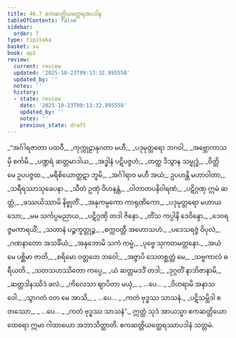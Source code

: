 ```yaml
---
title: 46.7 ဧကဆတ္တိယတ္ထေရအပဒါန
tableOfContents: false
sidebar:
  order: 7
type: tipitaka
basket: su
book: ap1
review:
  current: review
  updated: '2025-10-23T09:13:32.895558'
  updated_by: ''
  notes: ''
  history:
  - state: review
    date: '2025-10-23T09:13:32.895558'
    updated_by: ''
    notes: ''
    previous_state: draft
---
```



<ReviewStatus review={frontmatter.review} showDetails={true} />

<HypothesisAnnotation frontmatter={frontmatter} />

<DynamicBreadcrumb />

<Division number="37" book="ap1" e="ch" v="20" p="432">

<Paragraph number="5927" type="verses" book="ap1">
_“အင်္ဂါရဇာတာ ပထဝီ,_  
_ကုက္ကုဠာနုဂတာ မဟီ;_  
_ပဒုမုတ္တရော ဘဂဝါ,_  
_အဗ္ဘောကာသမှိ စင်္ကမိ._  

</Paragraph>

</Division>
<Division number="38" book="ap1" e="ch" v="20" p="432">

<Paragraph number="5928" type="verses" book="ap1">
_ပဏ္ဍရံ ဆတ္တမာဒါယ,_  
_အဒ္ဓါနံ ပဋိပဇ္ဇဟံ;_  
_တတ္ထ ဒိသွာန သမ္ဗုဒ္ဓံ,_  
_ဝိတ္တိ မေ ဥပပဇ္ဇထ._  

</Paragraph>

</Division>
<Division number="39" book="ap1" e="ch" v="20" p="432">

<Paragraph number="5929" type="verses" book="ap1">
_မရီစိယောတ္ထဋာ ဘူမိ,_  
_အင်္ဂါရာဝ မဟီ အယံ;_  
ဥပဟန္တိ မဟာဝါတာ,_  
_သရီရဿာသုခေပနာ._  

</Paragraph>

</Division>
<Division number="40" book="ap1" e="ch" v="20" p="432">

<Paragraph number="5930" type="verses" book="ap1">
_သီတံ ဥဏှံ ဝိဟနန္တံ,_  
_ဝါတာတပနိဝါရဏံ;_  
_ပဋိဂ္ဂဏှ ဣမံ ဆတ္တံ,_  
_ဖဿယိဿာမိ နိဗ္ဗုတိံ._  

</Paragraph>

</Division>
<Division number="41" book="ap1" e="ch" v="20" p="432">

<Paragraph number="5931" type="verses" book="ap1">
_အနုကမ္ပကော ကာရုဏိကော,_  
_ပဒုမုတ္တရော မဟာယသော;_  
_မမ သင်္ကပ္ပမညာယ,_  
_ပဋိဂ္ဂဏှိ တဒါ ဇိနော._  

</Paragraph>

</Division>
<Division number="42" book="ap1" e="ch" v="20" p="432">

<Paragraph number="5932" type="verses" book="ap1">
_တိံသ ကပ္ပါနိ ဒေဝိန္ဒော,_  
_ဒေဝရဇ္ဇမကာရယိံ;_  
_သတာနံ ပဉ္စက္ခတ္တုဉ္စ,_  
_စက္ကဝတ္တီ အဟောသဟံ._  

</Paragraph>

</Division>
<Division number="43" book="ap1" e="ch" v="20" p="432">

<Paragraph number="5933" type="verses" book="ap1">
_ပဒေသရဇ္ဇံ ဝိပုလံ,_  
_ဂဏနာတော အသင်္ခိယံ;_  
_အနုဘောမိ သကံ ကမ္မံ,_  
_ပုဗ္ဗေ သုကတမတ္တနော._  

</Paragraph>

</Division>
<Division number="44" book="ap1" e="ch" v="20" p="432">

<Paragraph number="5934" type="verses" book="ap1">
_အယံ မေ ပစ္ဆိမာ ဇာတိ,_  
_စရိမော ဝတ္တတေ ဘဝေါ;_  
_အဇ္ဇာပိ သေတစ္ဆတ္တံ မေ,_  
_သဗ္ဗကာလံ ဓရီယတိ._  

</Paragraph>

</Division>
<Division number="45" book="ap1" e="ch" v="20" p="432">

<Paragraph number="5935" type="verses" book="ap1">
_သတသဟဿိတော ကပ္ပေ,_  
_ယံ ဆတ္တမဒဒိံ တဒါ;_  
_ဒုဂ္ဂတိံ နာဘိဇာနာမိ,_  
_ဆတ္တဒါနဿိဒံ ဖလံ._  

</Paragraph>

</Division>
<Division number="46" book="ap1" e="ch" v="20" p="433">

<Paragraph number="5936" type="verses" book="ap1">
_ကိလေသာ ဈာပိတာ မယှံ,_  
_ …ပေ… _  
_ဝိဟရာမိ အနာသဝေါ._  

</Paragraph>

</Division>
<Division number="47" book="ap1" e="ch" v="20" p="433">

<Paragraph number="5937" type="verses" book="ap1">
_သွာဂတံ ဝတ မေ အာသိ,_  
_ …ပေ… _  
_ကတံ ဗုဒ္ဓဿ သာသနံ._  

</Paragraph>

</Division>
<Division number="48" book="ap1" e="ch" v="20" p="433">

<Paragraph number="5938" type="verses" book="ap1">
_ပဋိသမ္ဘိဒါ စတဿော,_  
_ …ပေ… _  
_ကတံ ဗုဒ္ဓဿ သာသနံ”._  

</Paragraph>

<Paragraph number="5939" book="ap1">
ဣတ္ထံ သုဒံ အာယသ္မာ ဧကဆတ္တိယော ထေရော ဣမာ ဂါထာယော အဘာသိတ္ထာတိ.

</Paragraph>
</Division>

<Paragraph number="5940" type="center" book="ap1">
ဧကဆတ္တိယတ္ထေရဿာပဒါနံ သတ္တမံ.
</Paragraph>
